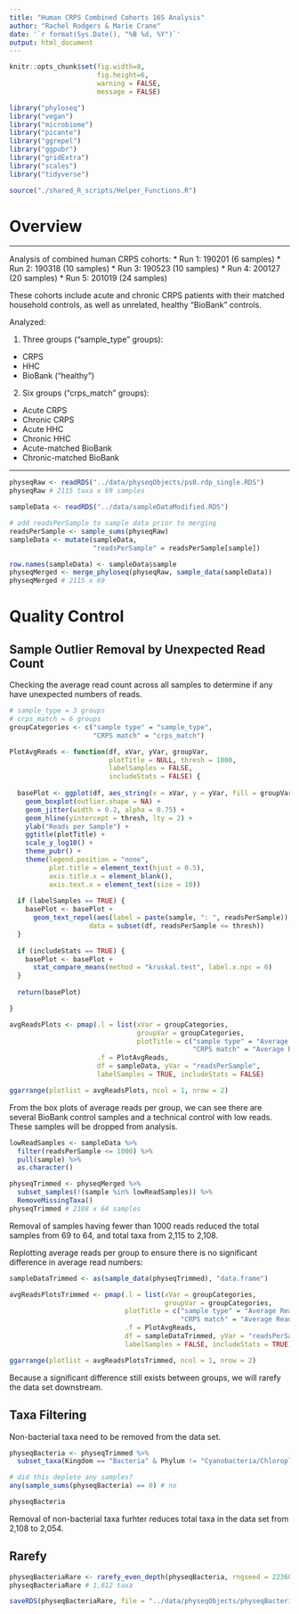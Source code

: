 ```yaml
---
title: "Human CRPS Combined Cohorts 16S Analysis"
author: "Rachel Rodgers & Marie Crane"
date: '`r format(Sys.Date(), "%B %d, %Y")`'
output: html_document
---
```


```r
knitr::opts_chunk$set(fig.width=8,
                      fig.height=6,
                      warning = FALSE,
                      message = FALSE)
```

```r
library("phyloseq")
library("vegan")
library("microbiome")
library("picante")
library("ggrepel")
library("ggpubr")
library("gridExtra")
library("scales")
library("tidyverse")

source("./shared_R_scripts/Helper_Functions.R")
```

# Overview

---

Analysis of combined human CRPS cohorts:
  * Run 1: 190201 (6 samples)
  * Run 2: 190318 (10 samples)
  * Run 3: 190523 (10 samples)
  * Run 4: 200127 (20 samples)
  * Run 5: 201019 (24 samples)

These cohorts include acute and chronic CRPS patients with their matched household controls, as well as unrelated, healthy "BioBank" controls.

Analyzed:

1. Three groups ("sample_type" groups):
  * CRPS
  * HHC
  * BioBank ("healthy")


2. Six groups ("crps_match" groups):
  * Acute CRPS
  * Chronic CRPS
  * Acute HHC
  * Chronic HHC
  * Acute-matched BioBank
  * Chronic-matched BioBank

----

```r
physeqRaw <- readRDS("../data/physeqObjects/ps0.rdp_single.RDS")
physeqRaw # 2115 taxa x 69 samples

sampleData <- readRDS("../data/sampleDataModified.RDS")
```

```r
# add readsPerSample to sample data prior to merging
readsPerSample <- sample_sums(physeqRaw)
sampleData <- mutate(sampleData, 
                     "readsPerSample" = readsPerSample[sample])

row.names(sampleData) <- sampleData$sample
physeqMerged <- merge_phyloseq(physeqRaw, sample_data(sampleData))
physeqMerged # 2115 x 69
```

# Quality Control

## Sample Outlier Removal by Unexpected Read Count

Checking the average read count across all samples to determine if any have unexpected numbers of reads.

```r
# sample_type = 3 groups
# crps_match = 6 groups
groupCategories <- c("sample type" = "sample_type",
                     "CRPS match" = "crps_match")

PlotAvgReads <- function(df, xVar, yVar, groupVar, 
                         plotTitle = NULL, thresh = 1000,
                         labelSamples = FALSE,
                         includeStats = FALSE) {
  
  basePlot <- ggplot(df, aes_string(x = xVar, y = yVar, fill = groupVar)) +
    geom_boxplot(outlier.shape = NA) +
    geom_jitter(width = 0.2, alpha = 0.75) +
    geom_hline(yintercept = thresh, lty = 2) +
    ylab("Reads per Sample") +
    ggtitle(plotTitle) +
    scale_y_log10() +
    theme_pubr() +
    theme(legend.position = "none",
          plot.title = element_text(hjust = 0.5),
          axis.title.x = element_blank(),
          axis.text.x = element_text(size = 10)) 
  
  if (labelSamples == TRUE) {
    basePlot <- basePlot + 
      geom_text_repel(aes(label = paste(sample, ": ", readsPerSample)),
                    data = subset(df, readsPerSample <= thresh))
  }
  
  if (includeStats == TRUE) {
    basePlot <- basePlot +
      stat_compare_means(method = "kruskal.test", label.x.npc = 0)
  }
  
  return(basePlot)

}
```

```r
avgReadsPlots <- pmap(.l = list(xVar = groupCategories,
                                groupVar = groupCategories,
                                plotTitle = c("sample type" = "Average Reads by Sample Type",
                                              "CRPS match" = "Average Reads by CRPS Matched Groups")),
                      .f = PlotAvgReads,
                      df = sampleData, yVar = "readsPerSample",
                      labelSamples = TRUE, includeStats = FALSE)

ggarrange(plotlist = avgReadsPlots, ncol = 1, nrow = 2)
```

From the box plots of average reads per group, we can see there are several BioBank control samples and a technical control with low reads.  These samples will be dropped from analysis.

```r
lowReadSamples <- sampleData %>% 
  filter(readsPerSample <= 1000) %>% 
  pull(sample) %>% 
  as.character()

physeqTrimmed <- physeqMerged %>% 
  subset_samples(!(sample %in% lowReadSamples)) %>% 
  RemoveMissingTaxa()
physeqTrimmed # 2108 x 64 samples
```

Removal of samples having fewer than 1000 reads reduced the total samples from 69 to 64, and total taxa from 2,115 to 2,108.

Replotting average reads per group to ensure there is no significant difference in average read numbers:

```r
sampleDataTrimmed <- as(sample_data(physeqTrimmed), "data.frame")

avgReadsPlotsTrimmed <- pmap(.l = list(xVar = groupCategories,
                                       groupVar = groupCategories,
                             plotTitle = c("sample type" = "Average Reads by Sample Type",
                                           "CRPS match" = "Average Reads by CRPS Matched Groups")),
                             .f = PlotAvgReads,
                             df = sampleDataTrimmed, yVar = "readsPerSample",
                             labelSamples = FALSE, includeStats = TRUE)

ggarrange(plotlist = avgReadsPlotsTrimmed, ncol = 1, nrow = 2)
```

Because a significant difference still exists between groups, we will rarefy the data set downstream.

## Taxa Filtering

Non-bacterial taxa need to be removed from the data set.

```r
physeqBacteria <- physeqTrimmed %>% 
  subset_taxa(Kingdom == "Bacteria" & Phylum != "Cyanobacteria/Chloroplast")

# did this deplete any samples?
any(sample_sums(physeqBacteria) == 0) # no

physeqBacteria
```

Removal of non-bacterial taxa furhter reduces total taxa in the data set from 2,108 to 2,054.

## Rarefy

```r
physeqBacteriaRare <- rarefy_even_depth(physeqBacteria, rngseed = 2236001)
physeqBacteriaRare # 1,612 taxa
```

```r
saveRDS(physeqBacteriaRare, file = "../data/physeqObjects/physeqBacteriaRare.RDS")
```

